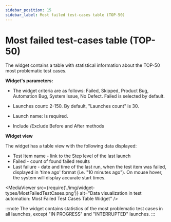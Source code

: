 ```yaml
---
sidebar_position: 15
sidebar_label: Most failed test-cases table (TOP-50)
---
```


# Most failed test-cases table (TOP-50)

The widget contains a table with statistical information about the TOP-50 most problematic test cases.

**Widget's parameters:**

- The widget criteria are as follows: Failed, Skipped, Product Bug, Automation Bug, System Issue, No Defect. Failed is selected by default.

- Launches count: 2-150. By default, "Launches count" is 30.

- Launch name: Is required.

- Include /Exclude  Before and After methods

**Widget view**

The widget has a table view with the following data displayed:

- Test Item name - link to the Step level of the last launch
- Failed - count of found failed results
- Last failure - date and time of the last run, when the test item was failed, displayed in 'time ago' format (i.e. "10 minutes ago").
  On mouse hover, the system will display accurate start times.

<MediaViewer src={require('./img/widget-types/MostFailedTestCases.png')} alt="Data visualization in test automation: Most Failed Test Cases Table Widget" />

:::note
The widget contains statistics of the most problematic test cases in all launches, except "IN PROGRESS" and "INTERRUPTED" launches.
:::
